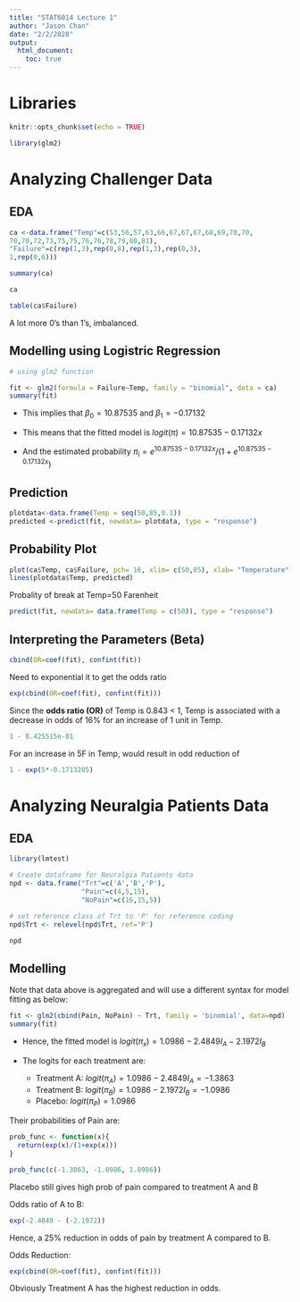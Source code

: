 ```yaml
---
title: "STAT6014 Lecture 1"
author: "Jason Chan"
date: "2/2/2020"
output: 
  html_document:
    toc: true
---
```

# Libraries

```r
knitr::opts_chunk$set(echo = TRUE)

library(glm2)
```

# Analyzing Challenger Data

## EDA

```r
ca <-data.frame("Temp"=c(53,56,57,63,66,67,67,67,68,69,70,70,
70,70,72,73,75,75,76,76,78,79,80,81),
"Failure"=c(rep(1,3),rep(0,8),rep(1,3),rep(0,3),
1,rep(0,6)))

summary(ca)
```


```r
ca
```

```r
table(ca$Failure)
```

A lot more 0's than 1's, imbalanced.

## Modelling using Logistric Regression
```r
# using glm2 function

fit <- glm2(formula = Failure~Temp, family = "binomial", data = ca)
summary(fit)
```

* This implies that $\beta_0 = 10.87535$ and $\beta_1 = -0.17132$

* This means that the fitted model is $logit(\pi) = 10.87535-0.17132x$

* And the estimated probability $\pi_i = e^{10.87535  -0.17132x} / (1+e^{10.87535  -0.17132x})$

## Prediction

```r
plotdata<-data.frame(Temp = seq(50,85,0.1))
predicted <-predict(fit, newdata= plotdata, type = "response")
```

## Probability Plot
```r
plot(ca$Temp, ca$Failure, pch= 16, xlim= c(50,85), xlab= "Temperature", ylab= "Probability")
lines(plotdata$Temp, predicted)
```

Probality of break at Temp=50 Farenheit

```r
predict(fit, newdata= data.frame(Temp = c(50)), type = "response")
```

## Interpreting the Parameters (Beta)

```r
cbind(OR=coef(fit), confint(fit))
```

Need to exponential it to get the odds ratio

```r
exp(cbind(OR=coef(fit), confint(fit)))
```

Since the **odds ratio (OR)** of Temp is 0.843 < 1, Temp is associated with a decrease in odds of 16% for an increase of 1 unit in Temp.

```r
1 - 8.425515e-01
```


For an increase in 5F in Temp, would result in odd reduction of

```r
1 - exp(5*-0.1713205)
```

# Analyzing Neuralgia Patients Data

## EDA
```r
library(lmtest)
```

```r
# Create dataframe for Neuralgia Patients data
npd <- data.frame("Trt"=c('A','B','P'),
                  "Pain"=c(4,5,15),
                  "NoPain"=c(16,15,5))

# set reference class of Trt to 'P' for reference coding
npd$Trt <- relevel(npd$Trt, ref='P')

npd
```

## Modelling

Note that data above is aggregated and will use a different syntax for model fitting as below:

```r
fit <- glm2(cbind(Pain, NoPain) ~ Trt, family = 'binomial', data=npd)
summary(fit)
```

* Hence, the fitted model is $logit(\pi_x)=1.0986 - 2.4849I_A - 2.1972I_B$

* The logits for each treatment are:
  * Treatment A: $logit(\pi_A)=1.0986 - 2.4849I_A=-1.3863$
  * Treatment B: $logit(\pi_B)=1.0986 - 2.1972I_B=-1.0986$
  * Placebo: $logit(\pi_P)=1.0986$

Their probabilities of Pain are:

```r
prob_func <- function(x){
  return(exp(x)/(1+exp(x)))
}

prob_func(c(-1.3863, -1.0986, 1.0986))
```

Placebo still gives high prob of pain compared to treatment A and B

Odds ratio of A to B:

```r
exp(-2.4849 - (-2.1972))
```
Hence, a 25% reduction in odds of pain by treatment A compared to B.


Odds Reduction:

```r
exp(cbind(OR=coef(fit), confint(fit)))
```

Obviously Treatment A has the highest reduction in odds.